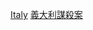 {{Catnav|頁面分類|人物|各國人物|各國謀殺案受害者}}
{{Catnav|頁面分類|人物|逝世|特殊原因逝世者|謀殺受害者|各國謀殺案受害者}}
{{Catnav|頁面分類|社會|社會問題|犯罪|謀殺|謀殺受害者|各國謀殺案受害者}}
{{Catnav|頁面分類|社會|社會問題|犯罪|謀殺|各國謀殺案|義大利謀殺案}}
{{Catnav|頁面分類|社會科學|社會學|刑事學|犯罪|謀殺|各國謀殺案|義大利謀殺案}}
{{Catnav|頁面分類|社會科學|心理學|行為|犯罪|謀殺|各國謀殺案|義大利謀殺案}}

[[Category:各國謀殺案受害者|Italy]]
[[Category:義大利謀殺案|]]